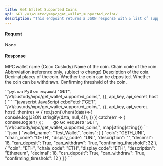 ```yaml
---
title: Get Wallet Supported Coins
api: GET /v1/custody/mpc/get_wallet_supported_coins/ 
description: "This endpoint returns a JSON response with a list of supported coins for a specific MPC wallet. The response includes the coin name, chain code, display code, description, decimal, and other relevant information such as whether the coin can be deposited or withdrawn, and the confirming threshold."
---
```


#### Request
None

#### Response
<ResponseField name="wallet_name" type="String" >MPC wallet name (Cobo Custody)</ResponseField> 
<ResponseField name="coin" type="String" >Name of the coin.</ResponseField>
<ResponseField name="chain_code" type="String" >Chain code of the coin.</ResponseField>
<ResponseField name="display_code" type="String" >Abbreviation (reference only, subject to change)</ResponseField>
<ResponseField name="description" type="String" >Description of the coin.</ResponseField>
<ResponseField name="decimal" type="String" >Decimal places of the coin.</ResponseField>
<ResponseField name="can_deposit" type="Bool" >Whether the coin can be deposited.</ResponseField>
<ResponseField name="can_withdraw" type="Bool" >Whether the coin can be withdrawn.</ResponseField>
<ResponseField name="confirming_threshold" type="Int" >Confirming threshold of the coin.</ResponseField>

<RequestExample>
```python Python
request(
    "GET",
    "/v1/custody/mpc/get_wallet_supported_coins/",
    {},
    api_key, api_secret, host
)
```
```javascript JavaScript
coboFetch("GET", "/v1/custody/mpc/get_wallet_supported_coins/", {}, api_key, api_secret, host)
    .then(res => {
        res.json().then((data)=>{
            console.log(JSON.stringify(data, null, 4));
        })
    }).catch(err => {
        console.log(err)
    });
```
```go Go
Request("GET", "/v1/custody/mpc/get_wallet_supported_coins/", map[string]string{})
```
</RequestExample>

<ResponseExample>
```json
{
  "wallet_name": "Test_Wallet",
  "coins": [
    {
      "coin": "GETH_UNI",
      "chain_code": "GETH",
      "display_code": "UNI",
      "description": "",
      "decimal": 18,
      "can_deposit": True,
      "can_withdraw": True,
      "confirming_threshold": 32
    },
    {
      "coin": "ETH",
      "chain_code": "ETH",
      "display_code": "ETH",
      "description": "Ethereum",
      "decimal": 18,
      "can_deposit": True,
      "can_withdraw": True,
      "confirming_threshold": 12
    }
  ]
}
```
</ResponseExample>
